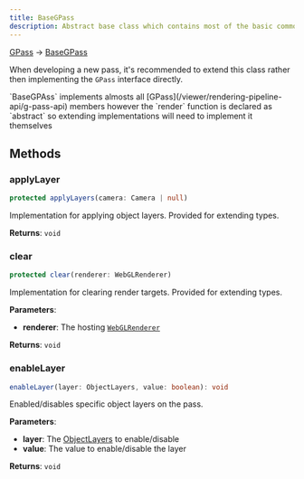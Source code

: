 ```yaml
---
title: BaseGPass
description: Abstract base class which contains most of the basic common implementation for most passes.
---
```


[GPass](/viewer/rendering-pipeline-api/g-pass-api) -> [BaseGPass](/viewer/rendering-pipeline-api/base-g-pass-api)

When developing a new pass, it's recommended to extend this class rather then implementing the `GPass` interface directly.


<Warning>
  `BaseGPAss` implements almosts all [GPass](/viewer/rendering-pipeline-api/g-pass-api) members however the `render` function is declared as `abstract` so extending implementations will need to implement it themselves
</Warning>

## Methods

### applyLayer

```typescript
protected applyLayers(camera: Camera | null)
```

Implementation for applying object layers. Provided for extending types.

**Returns**: `void`

### clear

```typescript
protected clear(renderer: WebGLRenderer)
```

Implementation for clearing render targets. Provided for extending types.

**Parameters**:

- **renderer**: The hosting [`WebGLRenderer`](https://threejs.org/docs/index.html?q=webglrend#api/en/renderers/WebGLRenderer)

**Returns**: `void`

### enableLayer


```typescript
enableLayer(layer: ObjectLayers, value: boolean): void
```

Enabled/disables specific object layers on the pass.

**Parameters**:

- **layer**: The [ObjectLayers](/viewer/viewer-api.md#objectlayers) to enable/disable
- **value**: The value to enable/disable the layer

**Returns**: `void`